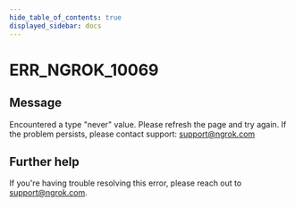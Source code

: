 ```yaml
---
hide_table_of_contents: true
displayed_sidebar: docs
---
```



# ERR_NGROK_10069

## Message

Encountered a type "never" value. Please refresh the page and try again. If the problem persists, please contact support: support@ngrok.com

<ErrorDetails error="err_ngrok_10069" />

## Further help

If you're having trouble resolving this error, please reach out to [support@ngrok.com](mailto:support@ngrok.com?subject=Help%20with%20ERR_NGROK_10069).
